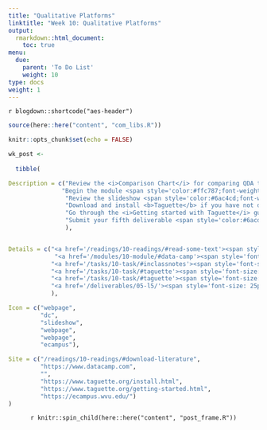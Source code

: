 ```yaml
---
title: "Qualitative Platforms"
linktitle: "Week 10: Qualitative Platforms"
output:
  rmarkdown::html_document:
    toc: true
menu:
  due:
    parent: 'To Do List'
    weight: 10
type: docs
weight: 1
---
```


`r blogdown::shortcode("aes-header")`

```r
source(here::here("content", "com_libs.R"))
```

```r
knitr::opts_chunk$set(echo = FALSE)
```

```r

wk_post <- 
  
  tibble(

Description = c("Review the <i>Comparison Chart</i> for comparing QDA tools at NYU Libraries",
               "Begin the module <span style='color:#ffc787;font-weight:bold'><i>Communicating with Data in the Tidyverse</i></span>",
                "Review the slideshow <span style='color:#6ac4cd;font-weight:bold'>A Brief Overview of Qualitative Data Analysis</span> after class",
                "Download and install <b>Taguette</b> if you have not done so already",
                "Go through the <i>Getting started with Taguette</i> guide to get yourself a bit familiarized with the platform",
                "Submit your fifth deliverable <span style='color:#6acda5;font-weight:bold'>Refine the Draft</span> after recieving feedback on the fourth submission"
                ),


Details = c("<a href='/readings/10-readings/#read-some-text'><span style='font-size: 25px; color: #89cff0;'><i class='fas fa-info-circle'></i></span></a>",
             "<a href='/modules/10-module/#data-camp'><span style='font-size: 25px; color: #89cff0;'><i class='fas fa-info-circle'></i></span></a>",
            "<a href='/tasks/10-task/#inclassnotes'><span style='font-size: 25px; color: #89cff0;'><i class='fas fa-info-circle'></i></span></a>",
            "<a href='/tasks/10-task/#taguette'><span style='font-size: 25px; color: #89cff0;'><i class='fas fa-info-circle'></i></span></a>",
            "<a href='/tasks/10-task/#taguette'><span style='font-size: 25px; color: #89cff0;'><i class='fas fa-info-circle'></i></span></a>",
            "<a href='/deliverables/05-l5/'><span style='font-size: 25px; color: #89cff0;'><i class='fas fa-info-circle'></i></span></a>"
            ),

Icon = c("webpage",
         "dc",
         "slideshow",
         "webpage",
         "webpage",
         "ecampus"),

Site = c("/readings/10-readings/#download-literature",
         "https://www.datacamp.com",
         "",
         "https://www.taguette.org/install.html",
         "https://www.taguette.org/getting-started.html",
         "https://ecampus.wvu.edu/")
)
```

<center>
`r knitr::spin_child(here::here("content", "post_frame.R"))`
</center>
